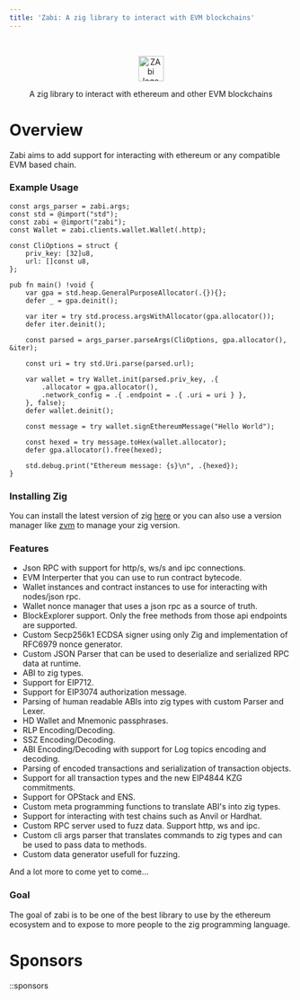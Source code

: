```yaml
---
title: 'Zabi: A zig library to interact with EVM blockchains'
---
```


<br/>

<p align="center">
    <picture>
      <img alt="ZAbi logo" src="https://raw.githubusercontent.com/Raiden1411/zabi/main/.github/zabi.svg" style={{width: 'auto'}} height="45" />
    </picture>
</p>

<p align="center">
  A zig library to interact with ethereum and other EVM blockchains 
</p>

# Overview
Zabi aims to add support for interacting with ethereum or any compatible EVM based chain. 

### Example Usage
```zig
const args_parser = zabi.args;
const std = @import("std");
const zabi = @import("zabi");
const Wallet = zabi.clients.wallet.Wallet(.http);

const CliOptions = struct {
    priv_key: [32]u8,
    url: []const u8,
};

pub fn main() !void {
    var gpa = std.heap.GeneralPurposeAllocator(.{}){};
    defer _ = gpa.deinit();

    var iter = try std.process.argsWithAllocator(gpa.allocator());
    defer iter.deinit();

    const parsed = args_parser.parseArgs(CliOptions, gpa.allocator(), &iter);

    const uri = try std.Uri.parse(parsed.url);

    var wallet = try Wallet.init(parsed.priv_key, .{
        .allocator = gpa.allocator(),
        .network_config = .{ .endpoint = .{ .uri = uri } },
    }, false);
    defer wallet.deinit();

    const message = try wallet.signEthereumMessage("Hello World");

    const hexed = try message.toHex(wallet.allocator);
    defer gpa.allocator().free(hexed);

    std.debug.print("Ethereum message: {s}\n", .{hexed});
}
```

### Installing Zig

You can install the latest version of zig [here](https://ziglang.org/download/) or you can also use a version manager like [zvm](https://www.zvm.app/guides/install-zvm/) to manage your zig version.

### Features

- Json RPC with support for http/s, ws/s and ipc connections.
- EVM Interperter that you can use to run contract bytecode.
- Wallet instances and contract instances to use for interacting with nodes/json rpc.
- Wallet nonce manager that uses a json rpc as a source of truth.
- BlockExplorer support. Only the free methods from those api endpoints are supported.
- Custom Secp256k1 ECDSA signer using only Zig and implementation of RFC6979 nonce generator.
- Custom JSON Parser that can be used to deserialize and serialized RPC data at runtime.
- ABI to zig types.
- Support for EIP712.
- Support for EIP3074 authorization message.
- Parsing of human readable ABIs into zig types with custom Parser and Lexer.
- HD Wallet and Mnemonic passphrases.
- RLP Encoding/Decoding.
- SSZ Encoding/Decoding.
- ABI Encoding/Decoding with support for Log topics encoding and decoding.
- Parsing of encoded transactions and serialization of transaction objects.
- Support for all transaction types and the new EIP4844 KZG commitments.
- Support for OPStack and ENS.
- Custom meta programming functions to translate ABI's into zig types.
- Support for interacting with test chains such as Anvil or Hardhat.
- Custom RPC server used to fuzz data. Support http, ws and ipc.
- Custom cli args parser that translates commands to zig types and can be used to pass data to methods.
- Custom data generator usefull for fuzzing.

And a lot more to come yet to come...

### Goal

The goal of zabi is to be one of the best library to use by the ethereum ecosystem and to expose to more people to the zig programming language.

# Sponsors

::sponsors
